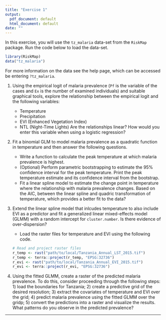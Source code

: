 ```yaml
---
title: "Exercise 1"
output:
  pdf_document: default
  html_document: default
date: ""
---
```


In this exercise, you will use the `tz_malaria` data-set from the `RiskMap` package. Run the code below to load the data-set.

```r
library(RiskMap)
data("tz_malaria")
```

For more information on the data see the help page, which can be accessed be entering `?tz_malaria`.

1.  Using the empirical logit of malaria prevalence (`Pf` is the variable of the cases and `Ex` is the number of examined individuals) and suitable graphical tools, explore the relationship between the empirical logit and the following variables:

    -   Temperature
    -   Precipitation
    -   EVI (Enhanced Vegetation Index)
    -   NTL (Night-Time Lights) Are the relationships linear? How would you enter this variable when using a logistic regression?

2.  Fit a binomial GLM to model malaria prevalence as a quadratic function in temperature and then answer the following questions.

    -   Write a function to calculate the peak temperature at which malaria prevalence is highest.
    -   (Optional) Perform parametric bootstrapping to estimate the 95% confidence interval for the peak temperature. Print the peak temperature estimate and its confidence interval from the bootstrap.
    -   Fit a linear spline model to estimate the change point in temperature where the relationship with malaria prevalence changes. Based on the AIC, between the linear spline and quadric transformation of temperature, which provides a better fit to the data?

3.  Extend the linear spline model that inlcudes temperature to also include EVI as a predictor and fit a generalized linear mixed-effects model (GLMM) with a random intercept for `cluster.number`. Is there evidence of over-dispersion?

    -   Load the raster files for temperature and EVI using the following code.

    ```r
    # Read and project raster files
    r_temp <- rast("path/to/local/Tanzania_Annual_LST_2015.tif")
    r_temp <- terra::project(r_temp, "EPSG:32736")
    r_evi <- rast("path/to/local/Tanzania_Annual_EVI_2015.tif")
    r_evi <- terra::project(r_evi, "EPSG:32736")
    ```

4.  Using the fitted GLMM, create a raster of the predicted malaria prevalence. To do this, consider proceeding through the following steps: 1) load the boundaries for Tanzania; 2) create a predictive grid of the desired resolution; 3) extract the covariates of temperature and EVI over the grid; 4) predict malaria prevalence using the fitted GLMM over the gridp; 5) convert the predictions into a raster and visualize the results. What patterns do you observe in the predicted prevalence?

------------------------------------------------------------------------
